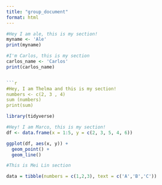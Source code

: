 ```yaml
---
title: "group_document"
format: html
---
```



```r
#Hey I am ale, this is my section! 
myname <- 'Ale'
print(myname)
```
```r
#I'm Carlos, this is my section 
carlos_name <- 'Carlos'
print(carlos_name)


```r
#Hey, I am Thelma and this is my section!
numbers <- c(2, 3 , 4)
sum (numbers)
print(sum)

```

```r
library(tidyverse)

#Hey! I am Marco, this is my section!
df <- data.frame(x = 1:5, y = c(2, 3, 5, 4, 6))

ggplot(df, aes(x, y)) +
  geom_point() +
  geom_line()
```

```r
#This is Mei Lin section

data = tibble(numbers = c(1,2,3), text = c('A','B','C'))

```


